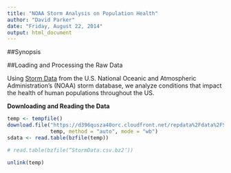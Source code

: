 ```yaml
---
title: "NOAA Storm Analysis on Population Health" 
author: "David Parker"
date: "Friday, August 22, 2014"
output: html_document
---
```


##Synopsis  



##Loading and Processing the Raw Data

Using [Storm Data](https://d396qusza40orc.cloudfront.net/repdata%2Fdata%2FStormData.csv.bz2) from the U.S. National Oceanic and Atmospheric Administration’s (NOAA) storm database, we analyze conditions that impact the health of human populations throughout the US.

__Downloading and Reading the Data__

```r
temp <- tempfile()
download.file("https://d396qusza40orc.cloudfront.net/repdata%2Fdata%2FStormData.csv.bz2", 
              temp, method = "auto", mode = "wb")
sdata <- read.table(bzfile(temp))

# read.table(bzfile(“StormData.csv.bz2″))

unlink(temp)

```